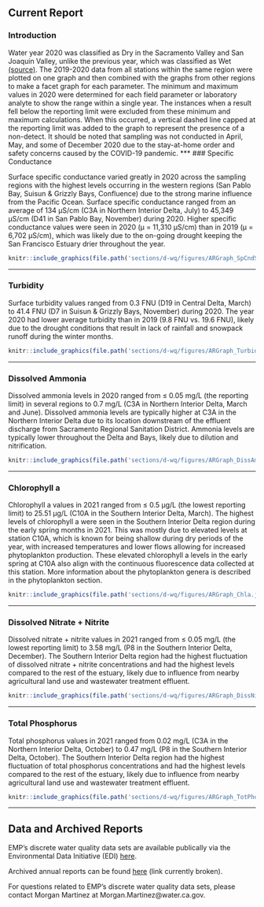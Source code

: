 ## Current Report {#dwq-report}

### Introduction

Water year 2020 was classified as Dry in the Sacramento Valley and San Joaquin Valley, unlike the previous year, which was classified as Wet [(source)](https://cdec.water.ca.gov/reportapp/javareports?name=WSIHIST). The 2019-2020 data from all stations within the same region were plotted on one graph and then combined with the graphs from other regions to make a facet graph for each parameter. The minimum and maximum values in 2020 were determined for each field parameter or laboratory analyte to show the range within a single year. The instances when a result fell below the reporting limit were excluded from these minimum and maximum calculations. When this occurred, a vertical dashed line capped at the reporting limit was added to the graph to represent the presence of a non-detect. It should be noted that sampling was not conducted in April, May, and some of December 2020 due to the stay-at-home order and safety concerns caused by the COVID-19 pandemic.
***
### Specific Conductance

Surface specific conductance varied greatly in 2020 across the sampling regions with the highest levels occurring in the western regions (San Pablo Bay, Suisun & Grizzly Bays, Confluence) due to the strong marine influence from the Pacific Ocean. Surface specific conductance ranged from an average of 134 µS/cm (C3A in Northern Interior Delta, July) to 45,349 µS/cm (D41 in San Pablo Bay, November) during 2020. Higher specific conductance values were seen in 2020 (μ = 11,310 μS/cm) than in 2019 (μ = 6,702 μS/cm), which was likely due to the on-going drought keeping the San Francisco Estuary drier throughout the year.

```r
knitr::include_graphics(file.path('sections/d-wq/figures/ARGraph_SpCndSurface.jpg'))
```
***
### Turbidity

Surface turbidity values ranged from 0.3 FNU (D19 in Central Delta, March) to 41.4 FNU (D7 in Suisun & Grizzly Bays, November) during 2020. The year 2020 had lower average turbidity than in 2019 (9.8 FNU vs. 19.6 FNU), likely due to the drought conditions that result in lack of rainfall and snowpack runoff during the winter months.

```r
knitr::include_graphics(file.path('sections/d-wq/figures/ARGraph_TurbiditySurface.jpg'))
```
***
### Dissolved Ammonia

Dissolved ammonia levels in 2020 ranged from ≤ 0.05 mg/L (the reporting limit) in several regions to 0.7 mg/L (C3A in Northern Interior Delta, March and June). Dissolved ammonia levels are typically higher at C3A in the Northern Interior Delta due to its location downstream of the effluent discharge from Sacramento Regional Sanitation District. Ammonia levels are typically lower throughout the Delta and Bays, likely due to dilution and nitrification.

```r
knitr::include_graphics(file.path('sections/d-wq/figures/ARGraph_DissAmmonia.jpg'))
```
***
### Chlorophyll a

Chlorophyll a values in 2021 ranged from ≤ 0.5 µg/L (the lowest reporting limit) to 25.51 µg/L (C10A in the Southern Interior Delta, March). The highest levels of chlorophyll a were seen in the Southern Interior Delta region during the early spring months in 2021. This was mostly due to elevated levels at station C10A, which is known for being shallow during dry periods of the year, with increased temperatures and lower flows allowing for increased phytoplankton production. These elevated chlorophyll a levels in the early spring at C10A also align with the continuous fluorescence data collected at this station. More information about the phytoplankton genera is described in the phytoplankton section.

```r
knitr::include_graphics(file.path('sections/d-wq/figures/ARGraph_Chla.jpg'))
```
***
### Dissolved Nitrate + Nitrite

Dissolved nitrate + nitrite values in 2021 ranged from ≤ 0.05 mg/L (the lowest reporting limit) to 3.58 mg/L (P8 in the Southern Interior Delta, December). The Southern Interior Delta region had the highest fluctuation of dissolved nitrate + nitrite concentrations and had the highest levels compared to the rest of the estuary, likely due to influence from nearby agricultural land use and wastewater treatment effluent.

```r
knitr::include_graphics(file.path('sections/d-wq/figures/ARGraph_DissNitrateNitrite.jpg'))
```
***
### Total Phosphorus

Total phosphorus values in 2021 ranged from 0.02 mg/L (C3A in the Northern Interior Delta, October) to 0.47 mg/L (P8 in the Southern Interior Delta, October). The Southern Interior Delta region had the highest fluctuation of total phosphorus concentrations and had the highest levels compared to the rest of the estuary, likely due to influence from nearby agricultural land use and wastewater treatment effluent.

```r
knitr::include_graphics(file.path('sections/d-wq/figures/ARGraph_TotPhos.jpg'))
```
***
## Data and Archived Reports

EMP's discrete water quality data sets are available publically via the Environmental Data Initiative (EDI) [here](https://portal.edirepository.org/nis/mapbrowse?scope=edi&identifier=458&revision=4).

Archived annual reports can be found [here]() (link currently broken).

For questions related to EMP's discrete water quality data sets, please contact Morgan Martinez at Morgan.Martinez@water.ca.gov.
